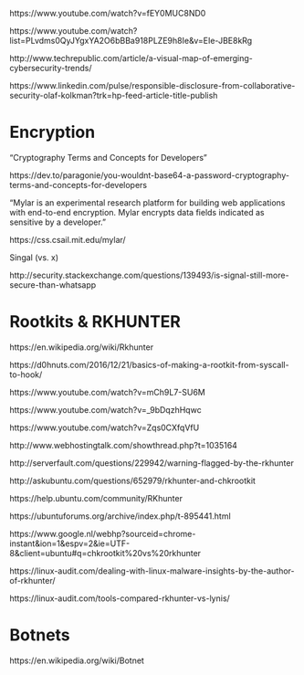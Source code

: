 

https://www.youtube.com/watch?v=fEY0MUC8ND0 

https://www.youtube.com/watch?list=PLvdms0QyJYgxYA2O6bBBa918PLZE9h8Ie&v=EIe-JBE8kRg

http://www.techrepublic.com/article/a-visual-map-of-emerging-cybersecurity-trends/

https://www.linkedin.com/pulse/responsible-disclosure-from-collaborative-security-olaf-kolkman?trk=hp-feed-article-title-publish



# Encryption

"Cryptography Terms and Concepts for Developers"

https://dev.to/paragonie/you-wouldnt-base64-a-password-cryptography-terms-and-concepts-for-developers

"Mylar is an experimental research platform for building web applications with end-to-end encryption. 
Mylar encrypts data fields indicated as sensitive by a developer."

https://css.csail.mit.edu/mylar/

Singal (vs. x)

http://security.stackexchange.com/questions/139493/is-signal-still-more-secure-than-whatsapp



# Rootkits & RKHUNTER

https://en.wikipedia.org/wiki/Rkhunter

https://d0hnuts.com/2016/12/21/basics-of-making-a-rootkit-from-syscall-to-hook/

https://www.youtube.com/watch?v=mCh9L7-SU6M

https://www.youtube.com/watch?v=_9bDqzhHqwc

https://www.youtube.com/watch?v=Zqs0CXfqVfU

http://www.webhostingtalk.com/showthread.php?t=1035164

http://serverfault.com/questions/229942/warning-flagged-by-the-rkhunter

http://askubuntu.com/questions/652979/rkhunter-and-chkrootkit

https://help.ubuntu.com/community/RKhunter

https://ubuntuforums.org/archive/index.php/t-895441.html

https://www.google.nl/webhp?sourceid=chrome-instant&ion=1&espv=2&ie=UTF-8&client=ubuntu#q=chkrootkit%20vs%20rkhunter

https://linux-audit.com/dealing-with-linux-malware-insights-by-the-author-of-rkhunter/

https://linux-audit.com/tools-compared-rkhunter-vs-lynis/



# Botnets

https://en.wikipedia.org/wiki/Botnet


